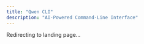 ```yaml
---
title: "Qwen CLI"
description: "AI-Powered Command-Line Interface"
---
```


<script>
  if (typeof window !== 'undefined') {
    window.location.replace('/index.html');
  }
</script>

<meta httpEquiv="refresh" content="0; url=/index.html" />

Redirecting to landing page...